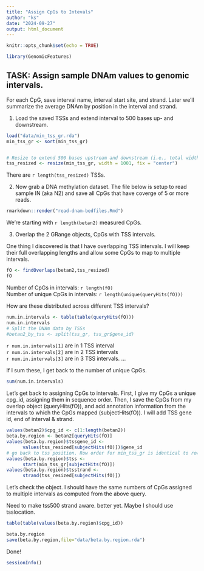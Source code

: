 ```yaml
---
title: "Assign CpGs to Intevals"
author: "ks"
date: "2024-09-27"
output: html_document
---
```


```r
knitr::opts_chunk$set(echo = TRUE)
```

```r
library(GenomicFeatures)
```

## TASK: Assign sample DNAm values to genomic intervals. 
For each CpG, save interval name, interval start site, and strand. Later we'll summarize the average DNAm by position in the interval and strand.
  

1. Load the saved TSSs and extend interval to 500 bases up- and downstream.
```r
load("data/min_tss_gr.rda")
min_tss_gr <- sort(min_tss_gr)


# Resize to extend 500 bases upstream and downstream (i.e., total width of 1001 bp)
tss_resized <- resize(min_tss_gr, width = 1001, fix = "center")
```

There are `r length(tss_resized)` TSSs.


2. Now grab a DNA methylation dataset. The file below
is setup to read sample IN (aka N2) and save all CpGs that have coverge of 5 or more reads.
```r
rmarkdown::render("read-dnam-bedfiles.Rmd")
```

We're starting with `r length(betan2)` measured CpGs.
  
3. Overlap the 2 GRange objects, CpGs with TSS intervals. 

One thing I discovered is that I have overlapping TSS intervals.  I will keep their full overlapping lengths and allow some CpGs to map to multiple intervals.

```r
fO <- findOverlaps(betan2,tss_resized)
fO
```
Number of CpGs in intervals: `r length(fO)`  
Number of unique CpGs in intervals: `r length(unique(queryHits(fO)))`   

How are these distributed across different TSS intervals?

```r
num.in.intervals <- table(table(queryHits(fO)))
num.in.intervals
# Split the DNAm data by TSSs
#betan2_by_tss <- split(tss_gr, tss_gr$gene_id)
```

`r num.in.intervals[1]` are in 1 TSS interval  
`r num.in.intervals[2]` are in 2 TSS intervals  
`r num.in.intervals[3]` are in 3 TSS intervals. 
 ...  
 
If I sum these, I get back to the number of unique CpGs.
```r
sum(num.in.intervals)
```


Let's get back to assigning CpGs to intervals.
First, I give my CpGs a unique cpg_id, assigning them in 
sequence order. Then, I save the CpGs from my overlap object (queryHits(fO)), and add annotation information from the intervals to which the CpGs mapped (subjectHits(fO)). I will add TSS gene id, end of interval & strand.

```r
values(betan2)$cpg_id <- c(1:length(betan2))
beta.by.region <- betan2[queryHits(fO)]
values(beta.by.region)$tssgene_id <- 
      values(tss_resized[subjectHits(fO)])$gene_id
# go back to tss position. Row order for min_tss_gr is identical to row order for tss_resized row 
values(beta.by.region)$tss <- 
      start(min_tss_gr[subjectHits(fO)])
values(beta.by.region)$tsstrand <-
      strand(tss_resized[subjectHits(fO)])
```

Let's check the object.
I should have the same numbers of CpGs assigned to
multiple intervals as computed from the above query.

Need to make tss500 strand aware.  better yet. Maybe I should use tsslocation. 

```r
table(table(values(beta.by.region)$cpg_id))
```

```r
beta.by.region
save(beta.by.region,file="data/beta.by.region.rda")
```

Done!

```r
sessionInfo()
```

